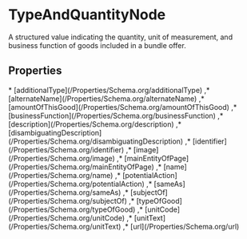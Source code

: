 # TypeAndQuantityNode

A structured value indicating the quantity, unit of measurement, and business function of goods included in a bundle offer.

## Properties

<Grid>
* [additionalType](/Properties/Schema.org/additionalType)
,* [alternateName](/Properties/Schema.org/alternateName)
,* [amountOfThisGood](/Properties/Schema.org/amountOfThisGood)
,* [businessFunction](/Properties/Schema.org/businessFunction)
,* [description](/Properties/Schema.org/description)
,* [disambiguatingDescription](/Properties/Schema.org/disambiguatingDescription)
,* [identifier](/Properties/Schema.org/identifier)
,* [image](/Properties/Schema.org/image)
,* [mainEntityOfPage](/Properties/Schema.org/mainEntityOfPage)
,* [name](/Properties/Schema.org/name)
,* [potentialAction](/Properties/Schema.org/potentialAction)
,* [sameAs](/Properties/Schema.org/sameAs)
,* [subjectOf](/Properties/Schema.org/subjectOf)
,* [typeOfGood](/Properties/Schema.org/typeOfGood)
,* [unitCode](/Properties/Schema.org/unitCode)
,* [unitText](/Properties/Schema.org/unitText)
,* [url](/Properties/Schema.org/url)

</Grid>

